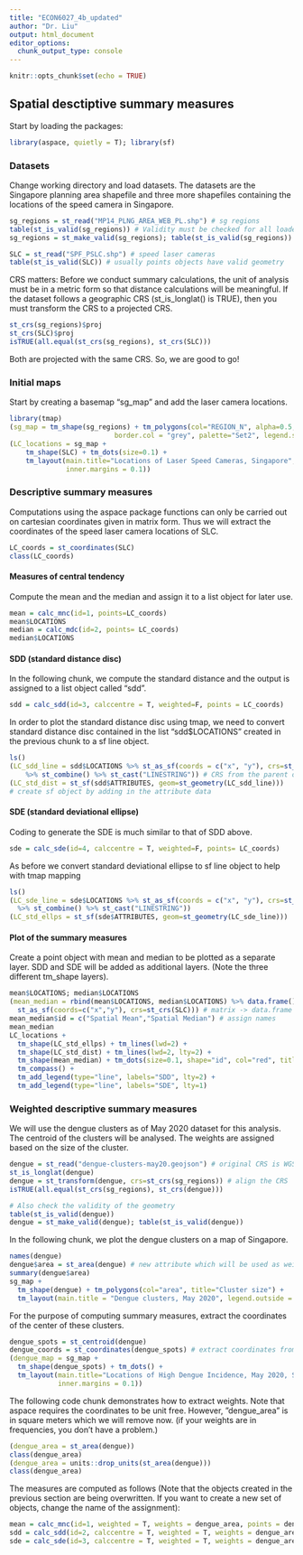 ```yaml
---
title: "ECON6027_4b_updated"
author: "Dr. Liu"
output: html_document
editor_options: 
  chunk_output_type: console
---
```


```r
knitr::opts_chunk$set(echo = TRUE)
```

## Spatial desctiptive summary measures

Start by loading the packages:

```r
library(aspace, quietly = T); library(sf)
```

### Datasets

Change working directory and load datasets. The datasets are the Singapore planning area shapefile and three more shapefiles containing the locations of the speed camera in Singapore.

```r
sg_regions = st_read("MP14_PLNG_AREA_WEB_PL.shp") # sg regions
table(st_is_valid(sg_regions)) # Validity must be checked for all loaded polygons
sg_regions = st_make_valid(sg_regions); table(st_is_valid(sg_regions))

SLC = st_read("SPF_PSLC.shp") # speed laser cameras
table(st_is_valid(SLC)) # usually points objects have valid geometry
```

CRS matters: Before we conduct summary calculations, the unit of analysis must be in a metric form so that distance calculations will be meaningful. If the dataset follows a geographic CRS (st_is_longlat() is TRUE), then you must transform the CRS to a projected CRS.

```r
st_crs(sg_regions)$proj
st_crs(SLC)$proj
isTRUE(all.equal(st_crs(sg_regions), st_crs(SLC)))
```

Both are projected with the same CRS. So, we are good to go!

### Initial maps

Start by creating a basemap "sg_map" and add the laser camera locations.

```r
library(tmap)
(sg_map = tm_shape(sg_regions) + tm_polygons(col="REGION_N", alpha=0.5, 
                          border.col = "grey", palette="Set2", legend.show = F))
(LC_locations = sg_map + 
    tm_shape(SLC) + tm_dots(size=0.1) + 
    tm_layout(main.title="Locations of Laser Speed Cameras, Singapore", 
              inner.margins = 0.1))
```

### Descriptive summary measures

Computations using the aspace package functions can only be carried out on cartesian coordinates given in matrix form. Thus we will extract the coordinates of the speed laser camera locations of SLC.

```r
LC_coords = st_coordinates(SLC)
class(LC_coords) 
```

#### Measures of central tendency

Compute the mean and the median and assign it to a list object for later use.

```r
mean = calc_mnc(id=1, points=LC_coords)
mean$LOCATIONS
median = calc_mdc(id=2, points= LC_coords)
median$LOCATIONS
```

#### SDD (standard distance disc)

In the following chunk, we compute the standard distance and the output is assigned to a list object called "sdd".

```r
sdd = calc_sdd(id=3, calccentre = T, weighted=F, points = LC_coords)
```

In order to plot the standard distance disc using tmap, we need to convert standard distance disc contained in the list "sdd$LOCATIONS" created in the previous chunk to a sf line object.

```r
ls()
(LC_sdd_line = sdd$LOCATIONS %>% st_as_sf(coords = c("x", "y"), crs=st_crs(SLC))
    %>% st_combine() %>% st_cast("LINESTRING")) # CRS from the parent object.
(LC_std_dist = st_sf(sdd$ATTRIBUTES, geom=st_geometry(LC_sdd_line))) 
# create sf object by adding in the attribute data
```

#### SDE (standard deviational ellipse)

Coding to generate the SDE is much similar to that of SDD above.

```r
sde = calc_sde(id=4, calccentre = T, weighted=F, points= LC_coords)
```

As before we convert standard deviational ellipse to sf line object to help with tmap mapping

```r
ls()
(LC_sde_line = sde$LOCATIONS %>% st_as_sf(coords = c("x", "y"), crs=st_crs(SLC)) 
  %>% st_combine() %>% st_cast("LINESTRING"))
(LC_std_ellps = st_sf(sde$ATTRIBUTES, geom=st_geometry(LC_sde_line)))
```

#### Plot of the summary measures

Create a point object with mean and median to be plotted as a separate layer. SDD and SDE will be added as additional layers. (Note the three different tm_shape layers).

```r
mean$LOCATIONS; median$LOCATIONS
(mean_median = rbind(mean$LOCATIONS, median$LOCATIONS) %>% data.frame() %>% 
  st_as_sf(coords=c("x","y"), crs=st_crs(SLC))) # matrix -> data.frame -> sf points
mean_median$id = c("Spatial Mean","Spatial Median") # assign names
mean_median
LC_locations + 
  tm_shape(LC_std_ellps) + tm_lines(lwd=2) + 
  tm_shape(LC_std_dist) + tm_lines(lwd=2, lty=2) + 
  tm_shape(mean_median) + tm_dots(size=0.1, shape="id", col="red", title.shape="Measures") + 
  tm_compass() +
  tm_add_legend(type="line", labels="SDD", lty=2) + 
  tm_add_legend(type="line", labels="SDE", lty=1)
```

### Weighted descriptive summary measures

We will use the dengue clusters as of May 2020 dataset for this analysis. The centroid of the clusters will be analysed. The weights are assigned based on the size of the cluster.

```r
dengue = st_read("dengue-clusters-may20.geojson") # original CRS is WGS84
st_is_longlat(dengue)
dengue = st_transform(dengue, crs=st_crs(sg_regions)) # align the CRS
isTRUE(all.equal(st_crs(sg_regions), st_crs(dengue)))

# Also check the validity of the geometry
table(st_is_valid(dengue)) 
dengue = st_make_valid(dengue); table(st_is_valid(dengue)) 
```

In the following chunk, we plot the dengue clusters on a map of Singapore.

```r
names(dengue)
dengue$area = st_area(dengue) # new attribute which will be used as weights later
summary(dengue$area)
sg_map + 
  tm_shape(dengue) + tm_polygons(col="area", title="Cluster size") + 
  tm_layout(main.title = "Dengue clusters, May 2020", legend.outside = T)
```

For the purpose of computing summary measures, extract the coordinates of the center of these clusters.

```r
dengue_spots = st_centroid(dengue)
dengue_coords = st_coordinates(dengue_spots) # extract coordinates from dengue_spots
(dengue_map = sg_map + 
  tm_shape(dengue_spots) + tm_dots() +
  tm_layout(main.title="Locations of High Dengue Incidence, May 2020, Singapore", 
            inner.margins = 0.1))
```

The following code chunk demonstrates how to extract weights. Note that aspace requires the coordinates to be unit free. However, ”dengue_area” is in square meters which we will remove now. (if your weights are in frequencies, you don’t have a problem.)

```r
(dengue_area = st_area(dengue))
class(dengue_area)
(dengue_area = units::drop_units(st_area(dengue)))
class(dengue_area)
```

The measures are computed as follows (Note that the objects created in the previous section are being overwritten. If you want to create a new set of objects, change the name of the assignment):

```r
mean = calc_mnc(id=1, weighted = T, weights = dengue_area, points = dengue_coords)
sdd = calc_sdd(id=2, calccentre = T, weighted = T, weights = dengue_area, points = dengue_coords)
sde = calc_sde(id=3, calccentre = T, weighted = T, weights = dengue_area, points = dengue_coords)
```
